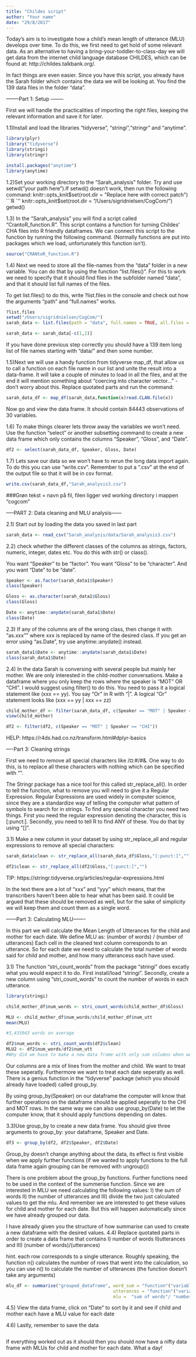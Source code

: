```yaml
---
title: "Childes script"
author: "Your name"
date: "29/8/2017"
---
```


Today's aim is to investigate how a child's mean length of utterance (MLU) develops over time. To do this, we first need to get hold of some relevant data. As an alternative to having a bring-your-toddler-to-class-day we will get data from the internet child language database CHILDES, which can be found at:
http://childes.talkbank.org/.

In fact things are even easier. Since you have this script, you already have the Sarah folder which contains the data we will be looking at. You find the 139 data files in the folder "data".



--------Part 1: Setup --------

First we will handle the practicalities of importing the right files, keeping the relevant information and save it for later.


1.1)Install and load the libraries "tidyverse", "stringi","stringr" and "anytime".
```R
library(plyr)
library("tidyverse")
library(stringi)
library(stringr)

install.packages("anytime")
library(anytime)
```

1.2)Set your working directory to the "Sarah_analysis" folder. Try and use setwd("your path here").If setwd() doesn't work, then run the following command: knitr::opts_knit$set(root.dir = "Replace here with correct patch")
```R
`''
knitr::opts_knit$set(root.dir = "/Users/sigridnielsen/CogCom/")
getwd()

1.3) In the "Sarah_analysis" you will find a script called "CrantoR_function.R". This script contains a function for turning Childes' CHA files into R friendly dataframes. We can connect this script to the function by running the following command.
(Normally functions are put into packages which we load, unfortunately this function isn't).
```R

source("CRANtoR_function.R")
``` 


1.4) Next we need to store all the file-names from the "data" folder in a new variable.
You can do that by using the function "list.files()". For this to work we need to specify that it should find files in the subfolder named "data", and that it should list full names of the files. 

To get list.files() to do this, write ?list.files in the console and check out how the arguments "path" and "full.names" works. 

```R

?list.files
setwd("/Users/sigridnielsen/CogCom/")
sarah_data <- list.files(path = "data", full.names = TRUE, all.files = TRUE)

sarah_data <- sarah_data[-c(1,2)]

```

If you have done previous step correctly you should have a 139 item long list of file names starting with "data/" and then some number.


1.5)Next we will use a handy function from tidyverse map_df, that allow us to call a function on each file name in our list and unite the result into a data-frame. It will take a couple of minutes to load in all the files, and at the end it will mention something about "coercing into character vector..." - don't worry about this.
Replace quotated parts and run the command:
```R
sarah_data_df <- map_df(sarah_data,function(x)read.CLAN.file(x))
```
Now go and view the data frame. It should contain 84443 observations of 30 variables.


1.6) To make things clearer lets throw away the variables we won't need. Use the function "select" or another subsetting command to create a new data frame which only contains the columns "Speaker", "Gloss", and "Date".
```R

df2 <- select(sarah_data_df, Speaker, Gloss, Date)

```



1.7) Lets save our data so we won't have to rerun the long data import again. To do this you can use "write.csv". Remember to put a ".csv" at the end of the output file so that it will be in csv format.
```R
write.csv(sarah_data_df,"Sarah_analysis3.csv")
```
###Grøn tekst = navn på fil, filen ligger ved working directory i mappen "cogcom"

-----PART 2: Data cleaning and MLU analysis------


2.1) Start out by loading the data you saved in last part
```R
sarah_data <- read_csv("Sarah_analysis/data/Sarah_analysis3.csv")

```


2.2) check whether the different classes of the columns as strings, factors, numeric, integer, dates etc. 
You do this with str() or class().

You want "Speaker" to be "factor".
You want "Gloss" to be "character".
And you want "Date" to be "date".
```R
Speaker <- as.factor(sarah_data1$Speaker)
class(Speaker)

Gloss <- as.character(sarah_data1$Gloss)
class(Gloss)

Date <- anytime::anydate(sarah_data1$Date)
class(Date)
```

2.3) If any of the columns are of the wrong class, then change it with "as.xxx"" where xxx is replaced by name of the desired class.
If you get an error using "as.Date", try use anytime::anydate() instead.
```R
sarah_data1$Date <- anytime::anydate(sarah_data1$Date)
class(sarah_data1$Date)
```


2.4) In the data Sarah is conversing with several people but mainly her mother. We are only interested in the child-mother conversations. Make a dataframe where you only keep the rows where the speaker is "MOT" OR "CHI". I would suggest using filter() to do this. You need to pass it a logical statement like (xxx == yy). You say "Or" in R with "|". A logical "Or" statement looks like (xxx == yy | xxx == zz)
```R
child_mother_df <- filter(sarah_data_df, c(Speaker == "MOT" | Speaker == "CHI"))
view(child_mother)

df2 <- filter(df2, c(Speaker == "MOT" | Speaker == "CHI"))
```
HELP: https://r4ds.had.co.nz/transform.html#dplyr-basics

----Part 3: Cleaning strings


First we need to remove all special characters like /¤:#/#&. One way to do this, is to replace all these characters with nothing which can be specified with "". 

The Stringr package has a nice tool for this called str_replace_all(). In order to tell the function, what to remove you will need to give it a Regular Expression. Regular Expressions are used widely in computer science, since they are a standardize way of telling the computer what pattern of symbols to search for in strings. 
To find any special character you need two things. First you need the regular expression denoting the character, this is [:punct:]. Secondly, you need to tell R to find ANY of these. You do that by using "[]".

3.1) Make a new column in your dataset by using str_replace_all and regular expressions to remove all special characters:

```R

sarah_data$clean <- str_replace_all(sarah_data_df$Gloss,"[:punct:]","")

df2$clean <- str_replace_all(df2$Gloss,"[:punct:]","")

```
TIP: https://stringr.tidyverse.org/articles/regular-expressions.html


In the text there are a lot of "xxx" and "yyy" which means, that the transcribers haven't been able to hear what has been said. It could be argued that these should be removed as well, but for the sake of simplicity we will keep them and count them as a single word. 


------Part 3: Calculating MLU-------

In this part we will calculate the Mean Length of Utterances for the child and mother for each date. We define MLU as:
(number of words) / (number of utterances)
Each cell in the cleaned text column corresponds to an utterance. So for each date we need to calculate the total number of words said for child and mother, and how many utterancess each have used.


3.1) The function "stri_count_words" from the package "stringi" does excatly what you would expect it to do. First install/load "stringi". Secondly, create a new column using "stri_count_words" to count the number of words in each utterance. 
```R

library(stringi)

child_mother_df$num_words <- stri_count_words(child_mother_df$Gloss)

MLU <- child_mother_df$num_words/child_mother_df$num_utt
mean(MLU)

#3,433943 words on average

df2$num_words <- stri_count_words(df2$clean)
MLU2 <- df2$num_words/df2$num_utt
#Why did we have to make a new data frame with only sum columns when we need the num_utt column? 
```


Our columns are a mix of lines from the mother and child. We want to treat these seperatly. Furthermore we want to treat each date seperatly as well. There is a genius function in the "tidyverse" package (which you should already have loaded) called group_by.

By using group_by(Speaker) on our dataframe the computer will know that further operations on the dataframe should be applied seperatly to the CHI and MOT rows. In the same way we can also use group_by(Date) to let the computer know, that it should apply functions depending on dates. 

3.3)Use group_by to create a new data frame. You should give three arguments to group_by: your dataframe, Speaker and Date.
```R

df3 <- group_by(df2, df2$Speaker, df2$Date)

```
Group_by doesn't change anything about the data, its effect is first visible when we apply further functions (if we wanted to apply functions to the full data frame again grouping can be removed with ungroup())

There is one problem about the group_by functions. Further functions need to be used in the context of the summerise function. 
Since we are interested in MLU we need calculating the following values: 
I) the sum of words 
II) the number of utterances and 
III) divide the two just calculated values to get the mlu. 
And remember we are interested to get these values for child and mother for each date. But this will happen automatically since we have already grouped our data.


I have already given you the structure of how summarise can used to create a new dataframe with the desired values. 
4.4) Replace quotated parts in order to create a data frame that contains I) number of words II)utterances and III) (number of words)/(utterances) 

hint. each row corresponds to a single utterance. Roughly speaking, the function n() calculates the number of rows that went into the calculation, so you can use n() to calculate the number of utterances (the function doesn't take any arguments)
```R

mlu_df <- summarise("grouped_dataframe", word_sum = "function"("variable"),
                                         utterances = "function"("variable"),
                                         mlu =  "sum of words"/ "number of utterances")


```  
4.5) View the data frame, click on "Date" to sort by it and see if child and mother each have a MLU value for each date

4.6) Lastly, remember to save the data
```R

```

If everything worked out as it should then you should now have a nifty data frame with MLUs for child and mother for each date. What a day!


  